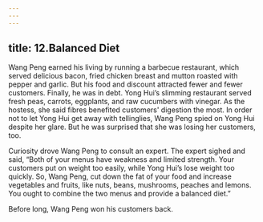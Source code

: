 ```yaml
---
---
---
```

title: 12.Balanced Diet
---


Wang Peng earned his living by running a barbecue restaurant, which served delicious bacon, fried chicken breast and mutton roasted with pepper and garlic. But his food and discount attracted fewer and fewer customers. Finally, he was in debt. Yong Hui’s slimming restaurant served fresh peas, carrots, eggplants, and raw cucumbers with vinegar. As the hostess, she said fibres benefited customers' digestion the most. In order not to let Yong Hui get away with tellinglies, Wang Peng spied on Yong Hui despite her glare. But he was surprised that she was losing her customers, too.

Curiosity drove Wang Peng to consult an expert. The expert sighed and said, “Both of your menus have weakness and limited strength. Your customers put on weight too easily, while Yong Hui’s lose weight too quickly. So, Wang Peng, cut down the fat of your food and increase vegetables and fruits, like nuts, beans, mushrooms, peaches and lemons. You ought to combine the two menus and provide a balanced diet.”

Before long, Wang Peng won his customers back.